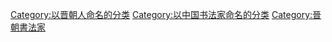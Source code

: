 [[Category:以晋朝人命名的分类|Category:以晋朝人命名的分类]]
[[Category:以中国书法家命名的分类|Category:以中国书法家命名的分类]]
[[Category:晉朝書法家|Category:晉朝書法家]]